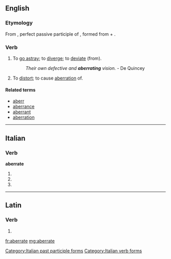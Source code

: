 ==English==

===Etymology===
From {{etyl|la}} {{term|aberratus|aberrātus|lang=la}}, perfect passive participle of {{term|aberro|aberrō|wander, stray or deviate from|lang=la}}, formed from {{term|ab||from, away from|lang=la}} + {{term|erro|errō|stray|lang=la}}.

===Verb===
{{en-verb|aberrat|ing}}

# {{intransitive}} To [[go astray]]; to [[diverge]]; to [[deviate]] (from).
#: ''Their own defective and '''aberrating''' vision.'' - De Quincey
# {{transitive}} To [[distort]]; to cause [[aberration]] of.

====Related terms====
* [[aberr]]
* [[aberrance]]
* [[aberrant]]
* [[aberration]]

----

==Italian==

===Verb===
'''aberrate'''

# {{form of|[[second-person|Second-person]] [[plural]] [[present tense]]|aberrare|lang=Italian}}
# {{form of|Second-person plural [[imperative]]|aberrare|lang=Italian}}
# {{form of|[[feminine|Feminine]] plural|aberrato}}

[[Category:Italian past participle forms]]
[[Category:Italian verb forms]]

----

==Latin==

===Verb===
{{la-verb-form|aberrāte}}

# {{conjugation of|aberro|aberrō|1|p|pres|act|imp|lang=la}}

[[fr:aberrate]]
[[mg:aberrate]]